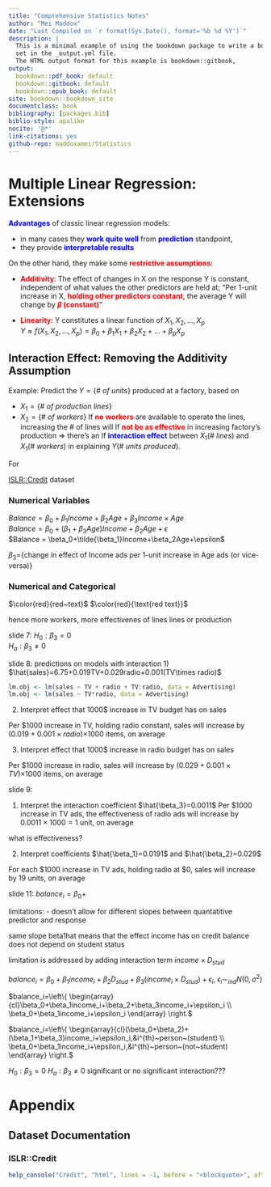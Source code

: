 ```yaml
---
title: "Comprehensive Statistics Notes"
author: "Mei Maddox"
date: "Last Compiled on `r format(Sys.Date(), format='%b %d %Y')`"
description: |
  This is a minimal example of using the bookdown package to write a book.
  set in the _output.yml file.
  The HTML output format for this example is bookdown::gitbook,
output:
  bookdown::pdf_book: default
  bookdown::gitbook: default
  bookdown::epub_book: default
site: bookdown::bookdown_site
documentclass: book
bibliography: [packages.bib]
biblio-style: apalike
nocite: '@*'
link-citations: yes
github-repo: maddoxamei/Statistics
---
```




<!--chapter:end:index.Rmd-->

# Multiple Linear Regression: Extensions

<b style = "color:blue">Advantages</b> of classic linear regression models:

  - in many cases they <b style = "color:blue">work quite well</b> from <b style = "color:blue">prediction</b> standpoint,
  - they provide <b style = "color:blue">interpretable results</b>
  
On the other hand, they make some <b style = "color:red">restrictive assumptions</b>:

  - <b style = "color:red">Additivity</b>: The effect of changes in X on the response Y is constant, independent of what values the other predictors are held at; "Per 1-unit increase in X, <b style = "color:red">holding other predictors constant</b>, the average Y will change by <b style = "color:red">$\beta$ (constant)</b>"\

  - <b style = "color:red">Linearity</b>: Y constitutes a linear function of $X_1,X_2,...,X_p$\
  $Y\approx f(X_1,X_2,...,X_p)=\beta_0+\beta_1X_1+\beta_2X_2+\dots+\beta_pX_p$

## Interaction Effect: Removing the Additivity Assumption
Example: Predict the $Y = \{\#~of~units\}$ produced at a factory, based on

  - $X_1=\{\#~of~production~lines\}$
  - $X_2=\{\#~of~workers\}$
If <b style = "color:red">no workers</b> are available to operate the lines, increasing the # of lines will If <b style = "color:red">not be as effective</b> in increasing factory's production $\Longrightarrow$ there's an If <b style = "color:blue">interaction effect</b> between $X_1(\#~lines)$ and $X_1(\#~workers)$ in explaining $Y(\#~units~produced)$.

For 

[ISLR::Credit][ISLR::Credit] dataset

### Numerical Variables
$Balance = \beta_0+\beta_1Income+\beta_2Age+\beta_3Income\times Age$\
$Balance = \beta_0+(\beta_1+\beta_3Age)Income+\beta_2Age+\epsilon$\
$Balance = \beta_0+\tilde{\beta_1}Income+\beta_2Age+\epsilon$\

$\beta_3=${change in effect of Income ads per 1-unit increase in Age ads (or vice-versa)}



### Numerical and Categorical







$\color{red}{red~text}$
$\color{red}{\text{red text}}$


hence more workers, more effectivenes of lines lines or production

slide 7:
$H_0:\beta_3=0$\
$H_a:\beta_3\ne0$

slide 8: predictions on models with interaction
1) $\hat{sales}=6.75+0.019TV+0.029radio+0.001(TV\times radio)$
```r
lm.obj <- lm(sales ~ TV + radio + TV:radio, data = Advertising)
lm.obj <- lm(sales ~ TV*radio, data = Advertising)
```

2) Interpret effect that 1000$ increase in TV budget has on sales

Per \$1000 increase in TV, holding radio constant, sales will increase by ($0.019+0.001\times radio$)$\times1000$ items, on average

3) Interpret effect that 1000$ increase in radio budget has on sales

Per \$1000 increase in radio, sales will increase by ($0.029+0.001\times TV$)$\times1000$ items, on average

slide 9:

1) Interpret the interaction coefficient $\hat{\beta_3}=0.0011$
Per \$1000 increase in TV ads, the effectiveness of radio ads will increase by $0.0011\times1000=1$ unit, on average

what is effectiveness?

2) Interpret coefficients $\hat{\beta_1}=0.0191$ and $\hat{\beta_2}=0.029$

For each \$1000 increase in TV ads, holding radio at \$0, sales will increase by 19 units, on average

slide 11:
$balance_i=\beta_0+$

limitations:
  - doesn't allow for different slopes between quantatitive predictor and response
  
same slope beta1hat means that the effect income has on credit balance does not depend on student status

limitation is addressed by adding interaction term $income\times D_{stud}$

$balance_i=\beta_0+\beta_1income_i+\beta_2D_{stud}+\beta_3(income_i\times D_{stud})+\epsilon_i,~\epsilon_i\sim_{ind}N(0,\sigma^2)$

$balance_i=\left\{ \begin{array}{cl}\beta_0+\beta_1income_i+\beta_2+\beta_3income_i+\epsilon_i \\ \beta_0+\beta_1income_i+\epsilon_i \end{array} \right.$

$balance_i=\left\{ \begin{array}{cl}(\beta_0+\beta_2)+(\beta_1+\beta_3)income_i+\epsilon_i,&i^{th}~person~(student) \\ \beta_0+\beta_1income_i+\epsilon_i,&i^{th}~person~(not~student) \end{array} \right.$

$H_0:\beta_3=0$
$H_a:\beta_3\ne0$
significant or no significant interaction???

<!--chapter:end:01-test.Rmd-->

# Appendix

## Dataset Documentation
### ISLR::Credit
```r
help_console("Credit", "html", lines = -1, before = "<blockquote>", after = "</blockquote>")
```



<!--chapter:end:99-appendix.Rmd-->

